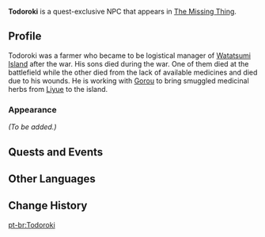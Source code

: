 {{Meta
<!-- Remove this template after adding the missing info -->
|missing_NPC_profile  = yes
}}
{{Character Infobox
|type             = Quest NPC
|image            = NPC Todoroki.png
|region           = Inazuma
|location         = Inazuma
}}
'''Todoroki''' is a quest-exclusive NPC that appears in [[The Missing Thing]].

==Profile==
<!-- Detailed story/lore information goes here. -->
Todoroki was a farmer who became to be logistical manager of [[Watatsumi Island]] after the war. His sons died during the war. One of them died at the battlefield while the other died from the lack of available medicines and died due to his wounds. He is working with [[Gorou]] to bring smuggled medicinal herbs from [[Liyue]] to the island.

===Appearance===
<!-- Keep appearance section short and concise. Limit to 2 paragraphs with 3-4 sentences each. -->
''(To be added.)''

==Quests and Events==
{{Quests and Events}}

==Other Languages==
{{Other Languages
|default_hidden = 1
|en      = Todoroki
|zhs     = 轰大叔
|zhs_rm  = Hōng-dàshū
|zht     = 轟大叔
|zht_rm  = Hōng-dàshū
|ja      = 轟
|ja_rm   = Todoroki
|ko      = 토도로키
|es      = Todoroki
|fr      = Todoroki
|ru      = Тодороки
|th      = Todoroki
|vi      = Todoroki
|de      = Todoroki
|id      = Todoroki
|pt      = Todoroki
|tr      = Todoroki
|it      = Todoroki
}}

==Change History==
{{Change History|2.8}}
<!--
==References==
{{Reflist}}
-->

[[pt-br:Todoroki]]